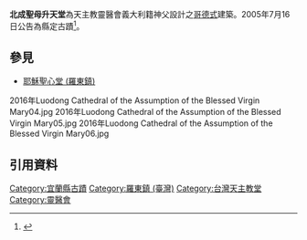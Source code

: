 {{tw monument
|name = 羅東鎮北成聖母升天堂
|formername =
|image =2016年Luodong Cathedral of the Assumption of the Blessed Virgin Mary01.jpg
|imagename =
|othername =
|formalname =
|level = 縣定古蹟
|class = 教堂
|time = {{flagicon|Taiwan}} 民國四十六年（1957年）
|material =
|location = {{ROC-TW}}<br>[[宜蘭縣|宜蘭縣]][[羅東鎮_(臺灣)|羅東鎮]]北成路一段22號
|open =
|cost =
|website =
|reg_url=https://nchdb.boch.gov.tw/assets/overview/monument/20050716000001
}}
'''北成聖母升天堂'''為天主教靈醫會義大利籍神父設計之[[哥德式|哥德式]]建築。2005年7月16日公告為縣定古蹟<ref>{{Cite web|url=https://nchdb.boch.gov.tw/assets/advanceSearch/monument/20050716000001|title=羅東鎮北成聖母升天堂|accessdate=|work=文化部文化資產局|publisher=|date=}}</ref>。

==參見==
*[[耶穌聖心堂_(羅東鎮)|耶穌聖心堂 (羅東鎮)]]
<gallery>
2016年Luodong Cathedral of the Assumption of the Blessed Virgin Mary04.jpg
2016年Luodong Cathedral of the Assumption of the Blessed Virgin Mary05.jpg
2016年Luodong Cathedral of the Assumption of the Blessed Virgin Mary06.jpg
</gallery>

==引用資料==
{{commonscat|Luodong Cathedral of the Assumption of the Blessed Virgin Mary}}
{{reflist}}

{{Taiwanese building-stub}}
{{宜蘭縣文化資產}}

[[Category:宜蘭縣古蹟|Category:宜蘭縣古蹟]]
[[Category:羅東鎮_(臺灣)|Category:羅東鎮 (臺灣)]]
[[Category:台灣天主教堂|Category:台灣天主教堂]]
[[Category:靈醫會|Category:靈醫會]]